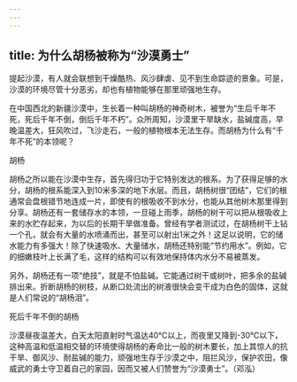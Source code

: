 ```yaml
---
---
---
```

title: 为什么胡杨被称为“沙漠勇士”
---




提起沙漠，有人就会联想到干燥酷热、风沙肆虐、见不到生命踪迹的景象。可是，沙漠的环境尽管十分恶劣，却也有植物能够在那里顽强地生存。

在中国西北的新疆沙漠中，生长着一种叫胡杨的神奇树木，被誉为“生后千年不死，死后千年不倒，倒后千年不朽”。众所周知，沙漠里干旱缺水，盐碱度高，早晚温差大，狂风吹过，飞沙走石，一般的植物根本无法生存。而胡杨为什么有“千年不死”的本领呢？

胡杨



胡杨之所以能在沙漠中生存，首先得归功于它特别发达的根系。为了获得足够的水分，胡杨的根系能深入到10米多深的地下水层。而且，胡杨树很“团结”，它们的根通常会盘根错节地连成一片，即使有的根吸收不到水分，也能从其他树木那里得到分享。胡杨还有一套储存水的本领，一旦碰上雨季，胡杨的树干可以把从根吸收上来的水贮存起来，为以后的长期干旱做准备。曾经有学者测试过，在胡杨树干上钻一个孔，就会有大量的水喷涌而出，甚至可以射出1米之外！这足以说明，它的储水能力有多强大！除了快速吸水、大量储水，胡杨还特别能“节约用水”。例如，它的细嫩枝叶上长满了毛，这样的结构可以有效地保持体内水分不易被蒸发。

另外，胡杨还有一项“绝技”，就是不怕盐碱。它能通过树干或树叶，把多余的盐碱排出来。折断胡杨的树枝，从断口处流出的树液很快会变干成为白色的固体，这就是人们常说的“胡杨泪”。

死后千年不倒的胡杨



沙漠昼夜温差大，白天太阳直射时气温达40℃以上，而夜里又降到-30℃以下，这种高温和低温相交替的环境使得胡杨的寿命比一般的树木要长，加上其惊人的抗干旱、御风沙、耐盐碱的能力，顽强地生存于沙漠之中，阻拦风沙，保护农田，像威武的勇士守卫着自己的家园，因而又被人们赞誉为“沙漠勇士”。（邓泓）